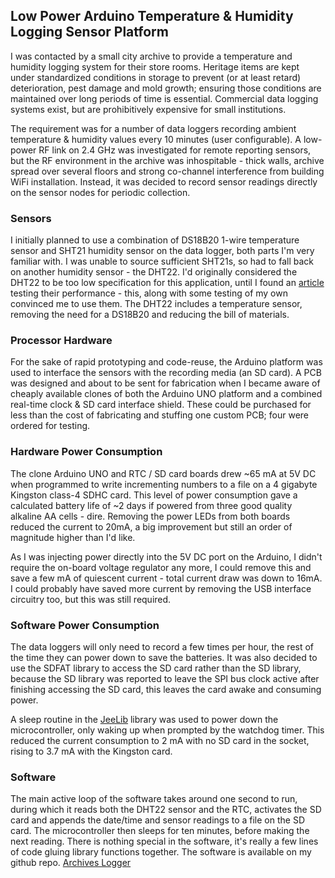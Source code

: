 == Low  Power Arduino Temperature & Humidity Logging Sensor Platform ==

I was contacted by a small city archive to provide a temperature and humidity logging system for their store rooms. Heritage items are kept under standardized conditions in storage to prevent (or at least retard) deterioration, pest damage and mold growth; ensuring those conditions are maintained over long periods of time is essential. Commercial data logging systems exist, but are prohibitively expensive for small institutions. 

The requirement was for a number of data loggers recording ambient temperature & humidity values every 10 minutes (user configurable). A low-power RF link on 2.4 GHz was investigated for remote reporting sensors, but the RF environment in the archive was inhospitable - thick walls, archive spread over several floors and strong co-channel interference from building WiFi installation. Instead, it was decided to record sensor readings directly on the sensor nodes for periodic collection.

=== Sensors ===
I initially planned to use a combination of DS18B20 1-wire temperature sensor and SHT21 humidity sensor on the data logger, both parts I'm very familiar with. I was unable to source sufficient SHT21s, so had to fall back on another humidity sensor - the DHT22. I'd originally considered the DHT22 to be too low specification for this application, until I found an [http://www.kandrsmith.org/RJS/Misc/hygrometers.html article] testing their performance - this, along with some testing of my own convinced me to use them. The DHT22 includes a temperature sensor, removing the need for a DS18B20 and reducing the bill of materials.

=== Processor Hardware ===
For the sake of rapid prototyping and code-reuse, the Arduino platform was used to interface the sensors with the recording media (an SD card). A PCB was designed and about to be sent for fabrication when I became aware of cheaply available clones of both the Arduino UNO platform and a combined real-time clock & SD card interface shield. These could be purchased for less than the cost of fabricating and stuffing one custom PCB; four were ordered for testing.

=== Hardware Power Consumption ===
The clone Arduino UNO and RTC / SD card boards drew ~65 mA at 5V DC when programmed to write incrementing numbers to a file on a 4 gigabyte Kingston class-4 SDHC card. This level of power consumption gave a calculated battery life of ~2 days if powered from three good quality alkaline AA cells - dire. Removing the power LEDs from both boards reduced the current to 20mA, a big improvement but still an order of magnitude higher than I'd like.

As I was injecting power directly into the 5V DC port on the Arduino, I didn't require the on-board voltage regulator any more, I could remove this and save a few mA of quiescent current - total current draw was down to 16mA. I could probably have saved more current by removing the USB interface circuitry too, but this was still required.

=== Software Power Consumption ===
The data loggers will only need to record a few times per hour, the rest of the time they can power down to save the batteries. It was also decided to use the SDFAT library to access the SD card rather than the SD library, because the SD library was reported to leave the SPI bus clock active after finishing accessing the SD card, this leaves the card awake and consuming power.

A sleep routine in the [http://jeelabs.net/pub/docs/jeelib/classSleepy.html JeeLib] library was used to power down the microcontroller, only waking up when prompted by the watchdog timer. This reduced the current consumption to 2 mA with no SD card in the socket, rising to 3.7 mA with the Kingston card.

=== Software ===
The main active loop of the software takes around one second to run, during which it reads both the DHT22 sensor and the RTC, activates the SD card and appends the date/time and sensor readings to a file on the SD card. The microcontroller then sleeps for ten minutes, before making the next reading. There is nothing special in the software, it's really a few lines of code gluing library functions together. 
The software is available on my github repo. [https://github.com/g7uvw/drunken-dangerzone/tree/master/archives_logger Archives Logger]